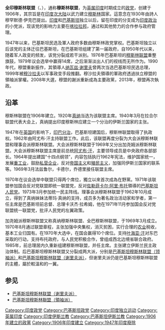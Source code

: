 {{Infobox Political Party
|party_name    = 全印穆斯林聯盟<br>अखिल भारतीय मुस्लिम लीग
<br>All-India Muslim League
|party_logo    = [[Image:Flag_of_Muslim_League.svg|100px]]
|leader        = *[[阿迦汗三世|阿迦汗三世]] (第一位榮譽主席)<br>
*[[毛拉纳·穆罕默德·阿里|毛拉纳·穆罕默德·阿里]]
*[[穆罕默德·阿里·真納|穆罕默德·阿里·真納]]
|foundation    = 1906年12月30日 <br> [[英属印度|英属印度]][[孟加拉管辖区|孟加拉管辖区]][[达卡市|达卡市]]
|ideology      = [[伊斯蘭主義|伊斯蘭主義]]（穆斯林政治權利）<br> [[兩國理論|兩國理論]]
|dissolved     = 1947年8月14日，改組為[[巴基斯坦穆斯林聯盟|巴基斯坦穆斯林聯盟]]
|international =
|newspaper     = 《黎明》
|headquarters  = [[勒克瑙|勒克瑙]]（最初）
|website       =
}}
'''全印穆斯林联盟'''（{{lang-hi|अखिल भारतीय मुस्लिम लीग}}、{{lang-en|All-India Muslim League}}），通称'''穆斯林联盟'''，为[[英属印度|英属印度]]时期成立的[[政党|政党]]，创建于1906年，其宗旨是在[[印度次大陆|印度次大陆]]以武力建立[[穆斯林|穆斯林]]国家。這意念在1930年由詩人穆罕默德·伊克巴提出。[[印度|印度]]和[[巴基斯坦|巴基斯坦]]独立以后，留在印度的分支成为[[印度政治|印度政治]]的小党派，现该党的影响力主要在[[喀拉拉邦|喀拉拉邦]]，通过和其他势力的合作参与政府管理。

1947年以来，巴基斯坦民选及軍人政府多数由穆斯林政党掌权。巴基斯坦独立以后该党的主体迁往巴基斯坦，在巴基斯坦组建了第一届政府，自1950年代以来，随着军人政变的频发，该党分裂成若干派别。1976年巴基斯坦的[[巴基斯坦穆斯林联盟|穆斯林联盟]]重整旗鼓，1979年议会选举中赢得14席，之后渐渐淡出人们的视线而无所作为。1990年代，穆盟重新振作，其領導人[[纳瓦兹·谢里夫|纳瓦兹·谢里夫]]曾两次当选巴基斯坦民选总理，1999年被[[穆沙拉夫|穆沙拉夫]]以军事政变手段推翻。穆沙拉夫領導的軍政府透過扶立穆盟的領袖派掌權。2008年大選，穆盟的謝派重新成為主要政黨，2013年，穆盟再次執政。

== 沿革 ==
穆斯林联盟在1906年建立。1920年[[穆罕默德·阿里·真納|真纳]]当选为该联盟主席。1940年3月在拉合尔联盟代表大会上，真纳提出印度穆斯林应建立一个分治的伊斯兰国家的主张。

1947年在[[英国|英国]]的影响下，[[印巴分治|印巴分治]]，巴基斯坦建国后，穆斯林联盟取得了执政权。1962年由阿尤布·汗主持联盟工作。此后，该联盟再度分裂为大会派穆斯林联盟和理事会派穆斯林联盟。大会派穆斯林联盟于1969年又分出加尧姆派穆斯林联盟。大会派穆斯林联盟主席是前总统[[阿尤布·汗|阿尤布·汗]]，主要领导成员是中央政府各部部长。1964年提出建国“十四点纲领”，内容包括执行1962年宪法，维护国家统一，发展[[重工业|重工业]]，鼓励[[私营企业|私营企业]]，反对[[帝国主义|帝国主义]]和[[殖民主义|殖民主义]]，加强同伊斯兰国家的联系等。1969年3月法兹鲁尔，卡德尔，乔德里接任联盟主席。

1970年在议会选举中联盟只得两个席位，獨立以來首次成為在野黨。1971年该联盟参加国会反对党联盟即统一联盟党，反对[[佐勒菲卡尔·阿里·布托|佐勒菲卡尔·阿里·布托]]領導的[[巴基斯坦人民党|巴基斯坦人民党]]。1973年3月参加统一民主阵线。理事会派穆斯林联盟于1962年10月成立，得到了真纳妹妹法蒂玛·真纳的支持，成员多为著名政治活动家和学者，第一任主席是巴基斯坦前总督、总理卡沃杰·拉希姆，他在1971年11月参加国会反对党联盟统一联盟党，批评人民党的左翼政策。

加尧姆派穆斯林联盟又称真纳穆斯林联盟、全巴穆斯林联盟，于1969年3月成立。1970年8月通过联盟章程，主张加强中央集权，消灭贫困，实行合理的[[农业|农业]]税收，基本工业归国有。在1970年大选中，在国会赢得10个席位。支持[[叶海亚·汗|叶海亚·汗]]对东巴采取的行动，支持布托政府，与人民党积极合作，曾组成西北边境省联合政府。1985年，前总理居内久重新组建穆斯林联盟，并任主席。主张建立伊斯兰民主政治体制。后巴基斯坦穆斯林联盟又分裂成两大派，分别是[[巴基斯坦穆斯林联盟（领袖派）|巴基斯坦穆斯林联盟（领袖派）]]和[[巴基斯坦穆斯林联盟（谢里夫派）|巴基斯坦穆斯林联盟（谢里夫派）]]，但谢里夫派仍是巴基斯坦穆斯林联盟的主體，屬於較溫和的一翼。

== 参见 ==
*[[巴基斯坦穆斯林联盟（谢里夫派）|巴基斯坦穆斯林联盟（谢里夫派）]]
*[[巴基斯坦穆斯林聯盟（領袖派）|巴基斯坦穆斯林聯盟（領袖派）]]

[[Category:印度政党|Category:印度政党]]
[[Category:巴基斯坦政党|Category:巴基斯坦政党]]
[[Category:印度独立运动|Category:印度独立运动]]
[[Category:英属印度|Category:英属印度]]
[[Category:印度伊斯兰教|Category:印度伊斯兰教]]
[[Category:巴基斯坦伊斯兰教|Category:巴基斯坦伊斯兰教]]
[[Category:1906年建立的政黨|Category:1906年建立的政黨]]
[[Category:1906年印度建立|Category:1906年印度建立]]
[[Category:1947年印度廢除|Category:1947年印度廢除]]